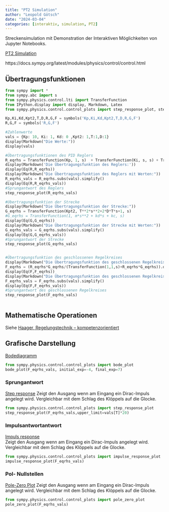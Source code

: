 ```yaml
---
title: "PT2 Simulation"
author: "Leopold Götsch"
date: "2024-03-04"
categories: [interaktiv, simulation, PT2]
---
```


Streckensimulation mit Demonstration der Interaktiven Möglichkeiten von Jupyter Notebooks.

[PT2 Simulation](https://mybinder.org/v2/gh/lg-eng/jupyter-notebooks/main?labpath=SimulationStreckenverhaltenLaplacePT2.ipynb)


https://docs.sympy.org/latest/modules/physics/control/control.html


## Übertragungsfunktionen

```python
from sympy import *
from sympy.abc import s
from sympy.physics.control.lti import TransferFunction
from IPython.display import display, Markdown, Latex 
from sympy.physics.control.control_plots import step_response_plot, step_response_numerical_data

Kp,Ki,Kd,Kpt2,T,D,R,G,F = symbols('Kp,Ki,Kd,Kpt2,T,D,R,G,F')
R,G,F = symbols('R,G,F')

#Zahlenwerte
vals = {Kp: 10, Ki: 1, Kd: 0 ,Kpt2: 1,T:1,D:1}
display(Markdown("Die Werte:"))
display(vals)

#Übertragungsfunktionen des PID Reglers
R_eqrhs = TransferFunction(Kp, 1, s)  + TransferFunction(Ki, s, s) + TransferFunction(Kd * s, 1, s)
display(Markdown('Die Übertragungsfunktion des Reglers:'))
display(Eq(R,R_eqrhs))
display(Markdown("Die Übertragungsfunktion des Reglers mit Werten:"))
R_eqrhs_vals = R_eqrhs.subs(vals).simplify()
display(Eq(R,R_eqrhs_vals))
#Sprungantwort des Reglers
step_response_plot(R_eqrhs_vals) 
```


```python


#Übertragungsfunktion der Strecke
display(Markdown("Die Übertragungsfunktion der Strecke:"))
G_eqrhs = TransferFunction(Kpt2, T**2*s**2+2*D*T*s+1, s)
#G_eqrhs = TransferFunction(1, m*s**2 + kd*s + kc, s)
display(Eq(G,G_eqrhs))
display(Markdown("Die Übertragungsfunktion der Strecke mit Werten:"))
G_eqrhs_vals = G_eqrhs.subs(vals).simplify()
display(Eq(G,G_eqrhs_vals))
#Sprungantwort der Strecke
step_response_plot(G_eqrhs_vals) 


#Übertragungsfunktion des geschlossenen Regelkreises
display(Markdown("Die Übertragungsfunktion des geschlossenen Regelkreises:"))
F_eqrhs = (R_eqrhs*G_eqrhs/(TransferFunction(1,1,s)+R_eqrhs*G_eqrhs)).doit()
display(Eq(F,F_eqrhs))
display(Markdown("Die Übertragungsfunktion des geschlossenen Regelkreises mit Werten:"))
F_eqrhs_vals = F_eqrhs.subs(vals).simplify()
display(Eq(F,F_eqrhs_vals))
#Sprungantwort des geschlossenen Regelkreises
step_response_plot(F_eqrhs_vals)
 
```

## Mathematische Operationen
Siehe [Haager, Regelungstechnik – kompetenzorientiert](https://www.hpt.at/verlagsprogramm/schulbuecher/regelungstechnik-kompetenzorientiert)

## Grafische Darstellung
[Bodediagramm](https://docs.sympy.org/latest/modules/physics/control/control_plots.html#bode-plot)


```python

from sympy.physics.control.control_plots import bode_plot
bode_plot(F_eqrhs_vals, initial_exp=-4, final_exp=7)
```


### Sprungantwort
[Step response](https://docs.sympy.org/latest/modules/physics/control/control_plots.html#step-response-plot)
Zeigt den Ausgang wenn am Eingang ein Dirac-Impuls angelegt wird. Vergleichbar mit dem Schlag des Klöppels auf die Glocke.

```python
from sympy.physics.control.control_plots import step_response_plot
step_response_plot(F_eqrhs_vals,upper_limit=vals[T]*20)  
```


### Impulsantwortantwort
[Impuls response](https://docs.sympy.org/latest/modules/physics/control/control_plots.html#impulse-response-plot)  
Zeigt den Ausgang wenn am Eingang ein Dirac-Impuls angelegt wird. Vergleichbar mit dem Schlag des Klöppels auf die Glocke.

```python
from sympy.physics.control.control_plots import impulse_response_plot
impulse_response_plot(F_eqrhs_vals)
```

### Pol- Nullstellen
[Pole-Zero Plot](https://docs.sympy.org/latest/modules/physics/control/control_plots.html#pole-zero-plot)
Zeigt den Ausgang wenn am Eingang ein Dirac-Impuls angelegt wird. Vergleichbar mit dem Schlag des Klöppels auf die Glocke.

```python
from sympy.physics.control.control_plots import pole_zero_plot
pole_zero_plot(F_eqrhs_vals)   
```
